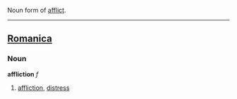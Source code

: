 Noun form of [[afflict]].
----

==[[Romanica]]==
===Noun===
<b>affliction</b> ''f''
#[[affliction]], [[distress]]